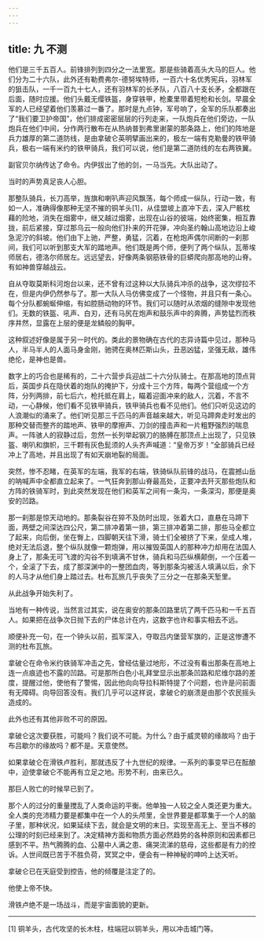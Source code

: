 ```yaml
---
---
---
```

title: 九 不测
---




他们是三千五百人。前锋排列到四分之一法里宽。那是些骑着高头大马的巨人。他们分为二十六队，此外还有勒费弗尔-德努埃特师，一百六十名优秀宪兵，羽林军的狙击队，一千一百九十七人，还有羽林军的长矛队，八百八十支长矛，全都跟在后面，随时应援。他们头戴无缨铁盔，身穿铁甲，枪橐里带着短枪和长剑。早晨全军的人已经望着他们羡慕过一番了。那时是九点钟，军号响了，全军的乐队都奏出了“我们要卫护帝国”，他们排成密密层层的行列走来，一队炮兵在他们旁边，一队炮兵在他们中间，分作两行散布在从热纳普到弗里谢蒙的那条路上，他们的阵地是兵力雄厚的第二道防线，是由拿破仑英明擘画出来的，极左一端有克勒曼的铁甲骑兵，极右一端有米约的铁甲骑兵，我们可以说，他们是第二道防线的左右两铁翼。

副官贝尔纳传达了命令。内伊拔出了他的剑，一马当先。大队出动了。

当时的声势真足丧人心胆。

那整队骑兵，长刀高举，旌旗和喇叭声迎风飘荡，每个师成一纵队，行动一致，有如一人，准确得像那种无坚不摧的铜羊头[1]，从佳盟坡上直冲下去，深入尸骸枕藉的险地，消失在烟雾中，继又越过烟雾，出现在山谷的彼端，始终密集，相互靠拢，前后紧接，穿过那乌云一般向他们扑来的开花弹，冲向圣约翰山高地边沿上峻急泥泞的斜坡。他们由下上驰，严整，勇猛，沉着，在枪炮声偶尔间断的一刹那间，我们可以听到那支大军的踏地声。他们既是两个师，便列了两个纵队，瓦蒂埃师居右，德洛尔师居左。远远望去，好像两条钢筋铁骨的巨蟒爬向那高地的山脊。有如神兽穿越战云。

自从夺取莫斯科河炮台以来，还不曾有过这种以大队骑兵冲杀的战争，这次缪拉不在，但是内伊仍然参与了。那一大队人马仿佛变成了一个怪物，并且只有一条心。每个分队都蜿蜒伸缩，有如腔肠动物的环节。我们可以随时从浓烟的缝隙中发现他们。无数的铁盔、吼声、白刃，还有马尻在炮声和鼓乐声中的奔腾，声势猛烈而秩序井然，显露在上层的便是龙鳞般的胸甲。

这种叙述好像是属于另一时代的。类此的景物确在古代的志异诗篇中见过，那种马人，半马半人的人面马身金刚，驰骋在奥林匹斯山头，丑恶凶猛，坚强无敌，雄伟绝伦，是神也是兽。

数字上的巧合也是稀有的，二十六营步兵迎战二十六分队骑士。在那高地的顶点背后，英国步兵在隐伏着的炮队的掩护下，分成十三个方阵，每两个营组成一个方阵，分列两排，前七后六，枪托抵在肩上，瞄着迎面冲来的敌人，沉着，不言不动，一心静候，他们看不见铁甲骑兵，铁甲骑兵也看不见他们。他们只听见这边的人浪潮似的涌来了。他们听见那三千匹马的声音越来越大，听见马蹄奔走时发出的那种交替而整齐的踏地声、铁甲的摩擦声、刀剑的撞击声和一片粗野强烈的喘息声。一阵骇人的寂静过后，忽然一长列举起钢刀的胳膊在那顶点上出现了，只见铁盔、喇叭和旗帜，三千颗有灰色髭须的人头齐声喊道：“皇帝万岁！”全部骑兵已经冲上了高地，并且出现了有如天崩地裂的局面。

突然，惨不忍睹，在英军的左端，我军的右端，铁骑纵队前锋的战马，在震撼山岳的呐喊声中全都直立起来了。一气狂奔到那山脊最高处，正要冲去歼灭那些炮队和方阵的铁骑军时，到此突然发现在他们和英军之间有一条沟，一条深沟，那便是奥安的凹路。

那一刹那是惊天动地的。那条裂谷在猝不及防时出现，张着大口，直悬在马蹄下面，两壁之间深达四公尺，第二排冲着第一排，第三排冲着第二排，那些马全都立了起来，向后倒，坐在臀上，四脚朝天往下滑，骑士们全被挤了下来，垒成人堆，绝对无法后退，整个纵队就像一颗炮弹，用以摧毁英国人的那种冲力却用在法国人身上了，那条无可飞渡的沟谷不到填满不甘休，骑兵和马匹纵横颠倒，一个压着一个，全滚了下去，成了那深渊中的一整团血肉，等到那条沟被活人填满以后，余下的人马才从他们身上踏过去。杜布瓦旅几乎丧失了三分之一在那条天堑里。

从此战争开始失利了。

当地有一种传说，当然言过其实，说在奥安的那条凹路里坑了两千匹马和一千五百人。如果把在战争次日抛下去的尸体总计在内，这数字也许和事实相去不远。

顺便补充一句，在一个钟头以前，孤军深入，夺取吕内堡营军旗的，正是这惨遭不测的杜布瓦旅。

拿破仑在命令米约铁骑军冲击之先，曾经估量过地形，不过没有看出那条在高地上连一点痕迹也不露的凹路。可是那所白色小礼拜堂显示出那条凹路和尼维尔路的差度，提醒过他，使他有了警惕，因此他向向导拉科斯特提了个问题，也许是问前面有无障碍。向导回答没有。我们几乎可以这样说，拿破仑的崩溃是由那个农民摇头造成的。

此外也还有其他非败不可的原因。

拿破仑这次要获胜，可能吗？我们说不可能。为什么？由于威灵顿的缘故吗？由于布吕歇尔的缘故吗？都不是。天意使然。

如果拿破仑在滑铁卢胜利，那就违反了十九世纪的规律。一系列的事变早已在酝酿中，迫使拿破仑不能再有立足之地。形势不利，由来已久。

那巨人败亡的时候早已到了。

那个人的过分的重量搅乱了人类命运的平衡。他单独一人较之全人类还更为重大。全人类的充沛精力要是都集中在一个人的头颅里，全世界要是都萃集于一个人的脑子里，那种状况，如果延续下去，就会是文明的末日。实现至高无上、至当不移的公理的时刻已经来到了。决定精神方面和物质方面必然趋势的各种原则和因素都已感到不平。热气腾腾的血、公墓中人满之患、痛哭流涕的慈母，这些都是有力的控诉。人世间既已苦于不胜负荷，冥冥之中，便会有一种神秘的呻吟上达天听。

拿破仑已在天庭受到控告，他的倾覆是注定了的。

他使上帝不快。

滑铁卢绝不是一场战斗，而是宇宙面貌的更新。



* * *



[1] 铜羊头，古代攻坚的长木柱，柱端冠以铜羊头，用以冲击城门等。